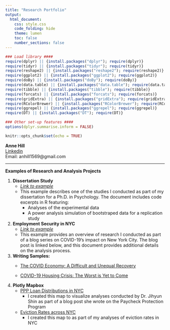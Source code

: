 ```yaml
---
title: "Research Portfolio"
output: 
  html_document:
    css: style.css
    code_folding: hide
    theme: lumen 
    toc: false
    number_sections: false
---
```


```r
### Load library ####
require(dplyr) || {install.packages("dplyr"); require(dplyr)}
require(tidyr) || {install.packages("tidyr"); require(tidyr)}
require(reshape2) || {install.packages("reshape2"); require(reshape2)}
require(ggplot2) || {install.packages("ggplot2"); require(ggplot2)}
require(doBy) || {install.packages("doBy"); require(doBy)}
require(data.table) || {install.packages("data.table"); require(data.table)}
require(tibble) || {install.packages("tibble"); require(tibble)}
require(forcats) || {install.packages("forcats"); require(forcats)}
require(gridExtra) || {install.packages("gridExtra"); require(gridExtra)}
require(RColorBrewer) || {install.packages("RColorBrewer"); require(RColorBrewer)}
require(ggrepel) || {install.packages("ggrepel"); require(ggrepel)}
require(DT) || {install.packages("DT"); require(DT)}

### Other set-up features ####
options(dplyr.summarise.inform = FALSE)

``` 

```r
knitr::opts_chunk$set(echo = TRUE)
```

**Anne Hill**  
[Linkedin](https://www.linkedin.com/in/anne-hill-411238141/)  
Email: anhill1569@gmail.com

***

**Examples of Research and Analysis Projects**

1. **Dissertation Study** 
    * [*Link to example*](https://anne2hill.github.io/DissertationExample/)  
    * This example describes one of the studies I conducted as part of my dissertation for a Ph.D. in Psychology. The document includes code excerpts in R featuring:
        * Analyses of the experimental data
        * A power analysis simulation of bootstraped data for a replication study    
  
2. **Employment Security in NYC** 
    * [*Link to example*](https://anne2hill.github.io/COVID_NYC_Example/)
    * This example provides an overview of research I conducted as part of a blog series on COVID-19's impact on New York City. The blog post is linked below, and this document provides additional details on the analysis process.
    
3. **Writing Samples:**
    * [The COVID Economy: A Difficult and Unequal Recovery](https://monashbioinformaticsplatform.github.io/2017-11-16-open-science-training/topics/rmarkdown.html) 
    
    * [COVID-19 Housing Crisis: The Worst is Yet to Come](https://medium.com/nyc-opportunity/covid-19-housing-crisis-the-worst-is-yet-to-come-47c120940dc7)

4. **Plotly Mapbox**  
    * [PPP Loan Distributions in NYC](https://prunycmapsfigures.github.io/Loan_Distribution_by_NYC_Zipcode.html) 
        * I created this map to visualize analyses conducted by Dr. Jihyun Shin as part of a blog post she wrote on the Paycheck Protection Program
    
    * [Eviction Rates across NYC](https://prunycmapsfigures.github.io/Eviction_data_by_NYC_zipcode.html) 
        * I created this map to as part of my analyses of eviction rates in NYC
    

    

